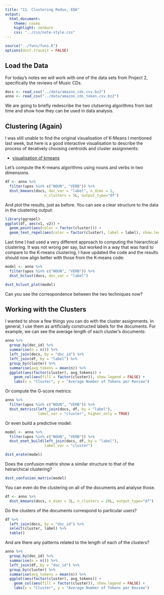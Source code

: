 ```yaml
---
title: "11. Clustering Redux, EDA"
output:
  html_document:
    theme: cosmo
    highlight: zenburn
    css: "../css/note-style.css"
---
```


```r
source("../funs/funs.R")
options(dsst.traceit = FALSE)
```

## Load the Data

For today's notes we will work with one of the data sets from Project 2,
specifically the reviews of Music CDs.

```r
docs <- read_csv("../data/amazon_cds.csv.bz2")
anno <- read_csv("../data/amazon_cds_token.csv.bz2")
```

We are going to briefly redescribe the two clutsering algorithms from last time
and show how they can be used in data analysis.

## Clustering (Again)

I was still unable to find the original visualisation of K-Means I mentioned
last week, but here is a good interactive visualisation to describe the process
of iteratively choosing centroids and cluster assignments:

- [visualisation of kmeans](https://www.naftaliharris.com/blog/visualizing-k-means-clustering/)

Let's compute the K-means algorithms using nouns and verbs in two dimensions.

```r
df <- anno %>%
  filter(upos %in% c("NOUN", "VERB")) %>%
  dsst_kmeans(docs, doc_var = "label", n_dims = 2,
                  n_clusters = 5L, output_type="df")
```

And plot the results, just as before. You can see a clear structure to the data
in the clustering output:

```r
library(ggrepel)
ggplot(df, aes(v1, v2)) +
  geom_point(aes(color = factor(cluster))) +
  geom_text_repel(aes(color = factor(cluster), label = label), show.legend = FALSE)   
```

Last time I had used a very different approach to computing the hierarchical
clustering. It was not wrong per say, but worked in a way that was hard to
compare to the K-means clustering. I have updated the code and the results
should now align better with those from the K-means code:

```r
model <- anno %>%
  filter(upos %in% c("NOUN", "VERB")) %>%
  dsst_hclust(docs, doc_var = "label")

dsst_hclust_plot(model)
```

Can you see the correspondence between the two techniques now?

## Working with the Clusters

I wanted to show a few things you can do with the cluster assignments. In
general, I use them as artificially constructed labels for the documents.
For example, we can see the average length of each cluster's documents:

```r
anno %>%
  group_by(doc_id) %>%
  summarise(n = n()) %>%
  left_join(docs, by = "doc_id") %>%
  left_join(df, by = "label") %>%
  group_by(cluster) %>%
  summarise(avg_tokens = mean(n)) %>%
  ggplot(aes(factor(cluster), avg_tokens)) +
    geom_col(aes(fill = factor(cluster)), show.legend = FALSE) +
    labs(x = "Cluster", y = "Average Number of Tokens per Review")
```

Or compute the G-score metrics:

```r
anno %>%
  filter(upos %in% c("NOUN", "VERB")) %>%
  dsst_metrics(left_join(docs, df, by = "label"),
               label_var = "cluster", higher_only = TRUE)
```

Or even build a predictive model:

```r
model <- anno %>%
  filter(upos %in% c("NOUN", "VERB")) %>%
  dsst_enet_build(left_join(docs, df, by = "label"),
                  label_var = "cluster")

dsst_erate(model)
```

Does the confusion matrix show a similar structure to that of the heirarchical
clustering?

```r
dsst_confusion_matrix(model)
```

You can even do the clustering on all of the documents and analyse those.

```r
df <- anno %>%
  dsst_kmeans(docs, n_dims = 2L, n_clusters = 20L, output_type="df")
```

Do the clusters of the documents correspond to particular users?

```r
df %>%
  left_join(docs, by = "doc_id") %>%
  select(cluster, label) %>%
  table()
```

And are there any patterns related to the length of each of the clusters?

```r
anno %>%
  group_by(doc_id) %>%
  summarise(n = n()) %>%
  left_join(df, by = "doc_id") %>%
  group_by(cluster) %>%
  summarise(avg_tokens = mean(n)) %>%
  ggplot(aes(factor(cluster), avg_tokens)) +
    geom_col(aes(fill = factor(cluster)), show.legend = FALSE) +
    labs(x = "Cluster", y = "Average Number of Tokens per Review")
```
